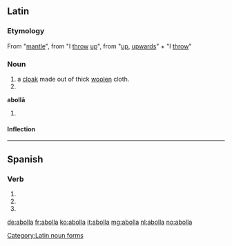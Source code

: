 ==Latin==

===Etymology===
From {{etyl|grc|la}} {{term|ἀναβολή|{{polytonic|ἀναβολή}}}} {{qualifier|anabolē}} "[[mantle]]", from {{term|ἀναβάλλω|{{polytonic|ἀναβάλλω}}}} {{qualifier|anaballō}} "I [[throw]] [[up]]", from {{term|ἀνά|{{polytonic|ἀνά}}}} {{qualifier|ana}} "[[up]], [[upwards]]" + {{term|βάλλω|{{polytonic|βάλλω}}}} {{qualifier|ballō}} "I [[throw]]"

===Noun===
{{la-noun|abolla|abollae|abollae|f|first}}

# a [[cloak]] made out of thick [[woolen]] cloth.
# {{inflection of|abolla||voc|s|lang=la}}

'''abollā''' {{f}}
# {{inflection of|abolla||abl|s|lang=la}}

====Inflection====
{{ladecl1}}
{{la-decl-1st|aboll}}

[[Category:Latin noun forms]]

----

==Spanish==

===Verb===
{{es-verb-form|abollar}}

# {{es-verb form of|ending=ar|mood=imperative|sense=affirmative|pers=2|formal=no|number=singular|abollar}}
# {{es-verb form of|ending=ar|mood=indicative|tense=present|pers=2|formal=yes|number=singular|abollar}}
# {{es-verb form of|ending=ar|mood=indicative|tense=present|pers=3|number=singular|abollar}}

[[de:abolla]]
[[fr:abolla]]
[[ko:abolla]]
[[it:abolla]]
[[mg:abolla]]
[[nl:abolla]]
[[no:abolla]]